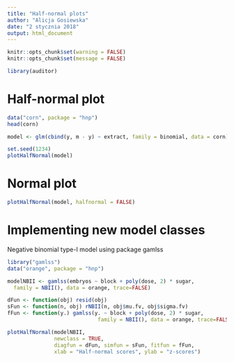 ```yaml
---
title: "Half-normal plots"
author: "Alicja Gosiewska"
date: "2 stycznia 2018"
output: html_document
---
```



```r
knitr::opts_chunk$set(warning = FALSE)
knitr::opts_chunk$set(message = FALSE)
```

```r
library(auditor)
```


# Half-normal plot

```r
data("corn", package = "hnp")
head(corn)
```


```r
model <- glm(cbind(y, m - y) ~ extract, family = binomial, data = corn)

set.seed(1234)
plotHalfNormal(model)
```


# Normal plot

```r
plotHalfNormal(model, halfnormal = FALSE)
```


# Implementing new model classes

Negative binomial type-I model using package gamlss
```r
library("gamlss")
data("orange", package = "hnp")

modelNBII <- gamlss(embryos ~ block + poly(dose, 2) * sugar,
  family = NBII(), data = orange, trace=FALSE)

dFun <- function(obj) resid(obj)
sFun <- function(n, obj) rNBII(n, obj$mu.fv, obj$sigma.fv)
fFun <- function(y.) gamlss(y. ~ block + poly(dose, 2) * sugar, 
                             family = NBII(), data = orange, trace=FALSE)

plotHalfNormal(modelNBII,
               newclass = TRUE,
               diagfun = dFun, simfun = sFun, fitfun = fFun,
               xlab = "Half-normal scores", ylab = "z-scores")

```








